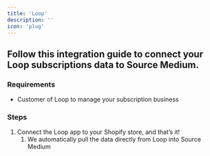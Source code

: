```yaml
---
title: 'Loop'
description: ''
icon: 'plug'
---
```


## Follow this integration guide to connect your Loop subscriptions data to Source Medium.

### Requirements

- Customer of Loop to manage your subscription business

### Steps

1. Connect the Loop app to your Shopify store, and that’s it! 
    1. We automatically pull the data directly from Loop into Source Medium